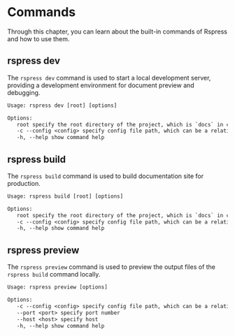 # Commands

Through this chapter, you can learn about the built-in commands of Rspress and how to use them.

## rspress dev

The `rspress dev` command is used to start a local development server, providing a development environment for document preview and debugging.

```txt
Usage: rspress dev [root] [options]

Options:
   root specify the root directory of the project, which is `docs` in current directory by default, Optional
   -c --config <config> specify config file path, which can be a relative path or an absolute path
   -h, --help show command help
```

## rspress build

The `rspress build` command is used to build documentation site for production.

```txt
Usage: rspress build [root] [options]

Options:
   root specify the root directory of the project, which is `docs` in current directory by default, Optional
   -c --config <config> specify config file path, which can be a relative path or an absolute path
   -h, --help show command help
```

## rspress preview

The `rspress preview` command is used to preview the output files of the `rspress build` command locally.

```txt
Usage: rspress preview [options]

Options:
   -c --config <config> specify config file path, which can be a relative path or an absolute path
   --port <port> specify port number
   --host <host> specify host
   -h, --help show command help
```
